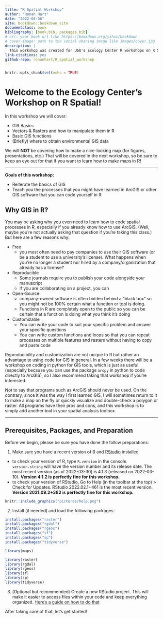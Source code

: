 ```yaml
--- 
title: "R Spatial Workshop"
author: "Ronan Hart"
date: "2022-04-06"
site: bookdown::bookdown_site
documentclass: book
bibliography: [book.bib, packages.bib]
# url: your book url like https://bookdown.org/yihui/bookdown
# cover-image: path to the social sharing image like images/cover.jpg
description: |
  This workshop was created for USU's Ecology Center R workshops on R Spatial.
link-citations: yes
github-repo: ronanhart/R_spatial_workshop
---
```


```r
knitr::opts_chunk$set(echo = TRUE)
```

<style>
p.caption {
  font-size: 0.7em;
}
</style>

# Welcome to the Ecology Center's Workshop on R Spatial! 

In this workshop we will cover: 

* GIS Basics
* Vectors & Rasters and how to manipulate them in R
* Basic GIS functions
* (Briefly) where to obtain environmental GIS data

We will **NOT** be covering how to make a nice-looking map (for figures, presentations, etc.) That will be covered in the next workshop, so be sure to keep an eye out for that if you want to learn how to make maps in R!

---------------------------------------------------------------------------------

**Goals of this workshop:**

* Reiterate the basics of GIS
* Teach you the processes that you might have learned in ArcGIS or other GIS software that you can code yourself in R

## Why GIS in R? {-}

You may be asking why you even need to learn how to code spatial processes in R, especially if you already know how to use ArcGIS. (Well, maybe you're not actually asking that question if you’re taking this class.) But here are a few reasons why:

* Free
  + you most often need to pay companies to use their GIS software (or be a           student to use a university's license). What happens when you're no longer a      student nor hired by a company/organization that already has a license?
* Reproducible
  + Some journals require you to publish your code alongside your manuscript
  + If you are collaborating on a project, you can 
* Open-Source
  + company-owned software is often hidden behind a "black box" so you might not be 100% certain what a function or tool is doing. 
  + Functions in R are completely open to the public so you can be certain that a function is doing what you think it's doing
* Customizable
  + You can write your code to suit your specific problem and answer your specific questions 
  + You can write custom functions and loops so that you can repeat processes on multiple features and rasters without having to copy and paste code 

Reproducibility and customization are not unique to R but rather an advantage to using code for GIS in general. In a few weeks there will be a workshop on coding in python for GIS tools, which is just as useful (especially because you can use the package `arcpy` in python to code directly to ArcGIS), so I also recommend taking that workshop if you’re interested.

Not to say that programs such as ArcGIS should never be used. On the contrary, since it was the way I first learned GIS, I will sometimes return to it to make a map on the fly or quickly visualize and double-check a polygon or raster. All programs have their pros and cons, and this workshop is to simply add another tool in your spatial analysis toolbox. 

---------------------------------------------------------------------------------

## Prerequisites, Packages, and Preparation {-}

Before we begin, please be sure you have done the follow preparations:

1. Make sure you have a recent version of [R](https://cran.r-project.org/) and [RStudio](https://www.rstudio.com/) installed
  + to check your version of R, type `R.version` in the console. `version.string` will have the version number and its release date. The most recent version (as of 2022-03-30) is 4.1.3 (released on 2022-03-10). **Version 4.1.2 is perfectly fine for this workshop.**
  + to check your version of RStudio, Go to Help (in the toolbar at the top) > Check for Updates. RStudio 2022.02.1+461 is the most recent version. **Version 2021.09.2+382 is perfectly fine for this workshop.**
  
```r
knitr::include_graphics("pictures/help.png")
```

2. Install (if needed) and load the following packages:

```r
install.packages("raster")
install.packages("rgdal")
install.packages("rgeos")
install.packages("sf")
install.packages("sp")
install.packages("tidyverse")
```

```r
library(maps)
```

```r
library(raster)
library(rgdal)
library(rgeos)
library(sf)
library(sp)
library(tidyverse)
```

3. (Optional but recommended) Create a new RStudio project. This will make it easier to access files within your code and keep everything organized. [Here's a guide on how to do that](https://support.rstudio.com/hc/en-us/articles/200526207-Using-RStudio-Projects)

After taking care of that, let's get started!
